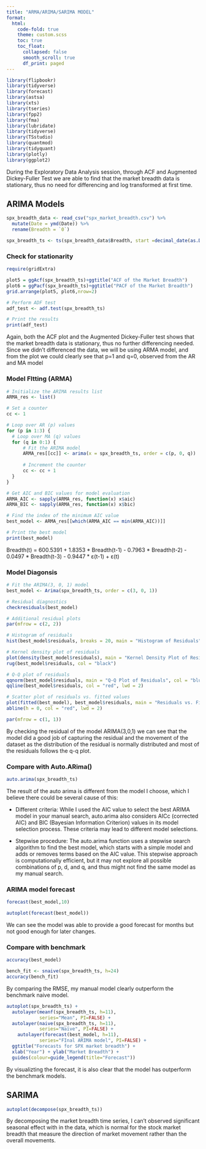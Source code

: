 ---
title: "ARMA/ARIMA/SARIMA MODEL"
format:
  html:
    code-fold: true
    theme: custom.scss
    toc: true
    toc_float:
      collapsed: false
      smooth_scroll: true
      df_print: paged
---

```{r,echo=FALSE,message=FALSE, warning=FALSE}
library(flipbookr)
library(tidyverse)
library(forecast)
library(astsa) 
library(xts)
library(tseries)
library(fpp2)
library(fma)
library(lubridate)
library(tidyverse)
library(TSstudio)
library(quantmod)
library(tidyquant)
library(plotly)
library(ggplot2)
```

During the Exploratory Data Analysis session, through ACF and Augmented Dickey-Fuller Test we are able to find that the market breadth data is stationary, thus no need for differencing and log transformed at first time. 

## ARIMA Models

```{r,warning=FALSE,message=FALSE}
spx_breadth_data <- read_csv("spx_market_breadth.csv") %>%
  mutate(Date = ymd(Date)) %>%
  rename(Breadth = `0`)

spx_breadth_ts <- ts(spx_breadth_data$Breadth, start =decimal_date(as.Date("2020-04-07", format="%Y-%m-%d")), frequency = 365.25)
```

### Check for stationarity

```{r,message=FALSE,warning=FALSE}
require(gridExtra)

plot5 = ggAcf(spx_breadth_ts)+ggtitle("ACF of the Market Breadth")
plot6 = ggPacf(spx_breadth_ts)+ggtitle("PACF of the Market Breadth")
grid.arrange(plot5, plot6,nrow=2)

# Perform ADF test
adf_test <- adf.test(spx_breadth_ts)

# Print the results
print(adf_test)

```
Again, both the ACF plot and the Augmented Dickey-Fuller test shows that the market breadth data is stationary, thus no further differencing needed. Since we didn't differenced the data, we will be using ARMA model, and from the plot we could clearly see that p=1 and q=0, observed from the AR and MA model 

### Model FItting (ARMA)
```{r}
# Initialize the ARIMA results list
ARMA_res <- list()

# Set a counter
cc <- 1

# Loop over AR (p) values
for (p in 1:3) {
  # Loop over MA (q) values
  for (q in 0:1) {
      # Fit the ARIMA model
      ARMA_res[[cc]] <- arima(x = spx_breadth_ts, order = c(p, 0, q))
      
      # Increment the counter
      cc <- cc + 1
  }
}

# Get AIC and BIC values for model evaluation
ARMA_AIC <- sapply(ARMA_res, function(x) x$aic)
ARMA_BIC <- sapply(ARMA_res, function(x) x$bic)

# Find the index of the minimum AIC value
best_model <- ARMA_res[[which(ARMA_AIC == min(ARMA_AIC))]]

# Print the best model
print(best_model)
```
Breadth(t) = 600.5391 + 1.8353 * Breadth(t-1) - 0.7963 * Breadth(t-2) - 0.0497 * Breadth(t-3) - 0.9447 * ε(t-1) + ε(t)

### Model Diagonsis

```{r}
# Fit the ARIMA(3, 0, 1) model
best_model <- Arima(spx_breadth_ts, order = c(3, 0, 1))

# Residual diagnostics
checkresiduals(best_model)

# Additional residual plots
par(mfrow = c(2, 2))

# Histogram of residuals
hist(best_model$residuals, breaks = 20, main = "Histogram of Residuals", xlab = "Residuals", col = "lightblue", border = "black")

# Kernel density plot of residuals
plot(density(best_model$residuals), main = "Kernel Density Plot of Residuals", xlab = "Residuals", ylab = "Density", col = "blue")
rug(best_model$residuals, col = "black")

# Q-Q plot of residuals
qqnorm(best_model$residuals, main = "Q-Q Plot of Residuals", col = "blue")
qqline(best_model$residuals, col = "red", lwd = 2)

# Scatter plot of residuals vs. fitted values
plot(fitted(best_model), best_model$residuals, main = "Residuals vs. Fitted Values", xlab = "Fitted Values", ylab = "Residuals", col = "blue", pch = 20)
abline(h = 0, col = "red", lwd = 2)

par(mfrow = c(1, 1))
```
By checking the residual of the model ARIMA(3,0,1) we can see that the model did a good job of capturing the residual and the movement of the dataset as the distribution of the residual is normally distributed and most of the residuals follows the q-q plot. 

### Compare with Auto.ARima()
```{r}
auto.arima(spx_breadth_ts)
```
The result of the auto arima is different from the model I choose, which I believe there could be several cause of this:

- Different criteria: While I used the AIC value to select the best ARIMA model in your manual search, auto.arima also considers AICc (corrected AIC) and BIC (Bayesian Information Criterion) values in its model selection process. These criteria may lead to different model selections.

- Stepwise procedure: The auto.arima function uses a stepwise search algorithm to find the best model, which starts with a simple model and adds or removes terms based on the AIC value. This stepwise approach is computationally efficient, but it may not explore all possible combinations of p, d, and q, and thus might not find the same model as my manual search.


### ARIMA model forecast
```{r}
forecast(best_model,10)
```


```{r}
autoplot(forecast(best_model))
```
We can see the model was able to provide a good forecast for months but not good enough for later changes.

### Compare with benchmark

```{r, warning=FALSE}
accuracy(best_model)

bench_fit <- snaive(spx_breadth_ts, h=24) 
accuracy(bench_fit)
```
By comparing the RMSE, my manual model clearly outperform the benchmark naive model.

```{r}
autoplot(spx_breadth_ts) +
  autolayer(meanf(spx_breadth_ts, h=11),
            series="Mean", PI=FALSE) +
  autolayer(naive(spx_breadth_ts, h=11),
            series="Naïve", PI=FALSE) +
    autolayer(forecast(best_model, h=11),
            series="FInal ARIMA model", PI=FALSE) +
  ggtitle("Forecasts for SPX market breadth") +
  xlab("Year") + ylab("Market Breadth") +
  guides(colour=guide_legend(title="Forecast"))
```
By visualizting the forecast, it is also clear that the model has outperform the benchmark models. 

## SARIMA

```{r}
autoplot(decompose(spx_breadth_ts))
```
By decomposing the market breadth time series, I can't observed significant seasonal effect with in the data, which is normal for the stock market breadth that measure the direction of market movement rather than the overall movements.

